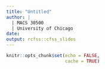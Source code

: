 ```yaml
---
title: "Untitled"
author: |
  | MACS 30500
  | University of Chicago
date: 
output: rcfss::cfss_slides
---
```


```r
knitr::opts_chunk$set(echo = FALSE,
                      cache = TRUE)
```

